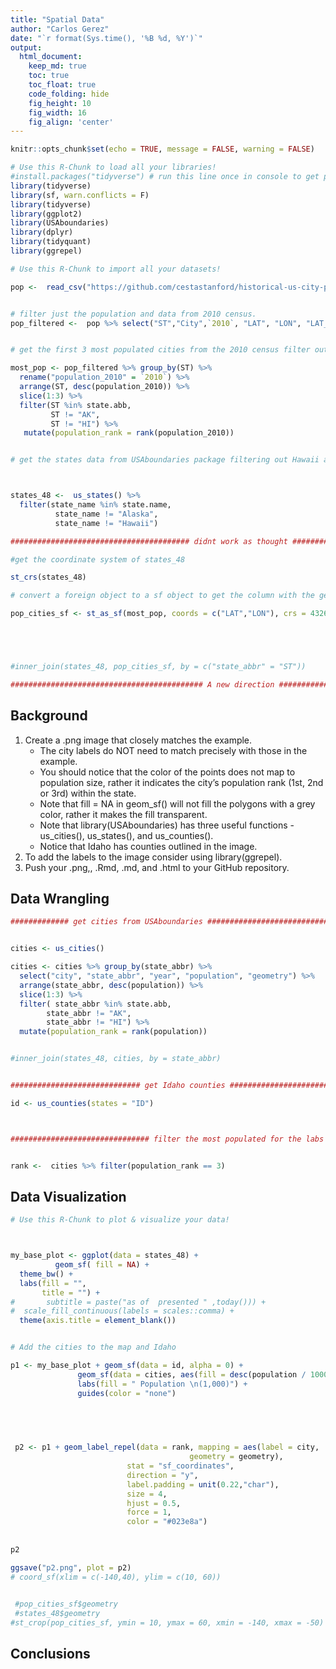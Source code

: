 ```yaml
---
title: "Spatial Data"
author: "Carlos Gerez"
date: "`r format(Sys.time(), '%B %d, %Y')`"
output:
  html_document:  
    keep_md: true
    toc: true
    toc_float: true
    code_folding: hide
    fig_height: 10
    fig_width: 16
    fig_align: 'center'
---
```


```r
knitr::opts_chunk$set(echo = TRUE, message = FALSE, warning = FALSE)
```

```r
# Use this R-Chunk to load all your libraries!
#install.packages("tidyverse") # run this line once in console to get package
library(tidyverse)
library(sf, warn.conflicts = F)
library(tidyverse)
library(ggplot2)
library(USAboundaries)
library(dplyr)
library(tidyquant)
library(ggrepel)


```

```r
# Use this R-Chunk to import all your datasets!

pop <-  read_csv("https://github.com/cestastanford/historical-us-city-populations/raw/master/data/1790-2010_MASTER.csv")


# filter just the population and data from 2010 census.
pop_filtered <-  pop %>% select("ST","City",`2010`, "LAT", "LON", "LAT_BING", "LON_BING" )


# get the first 3 most populated cities from the 2010 census filter out Alaska and Hawaii

most_pop <- pop_filtered %>% group_by(ST) %>% 
  rename("population_2010" = `2010`) %>% 
  arrange(ST, desc(population_2010)) %>% 
  slice(1:3) %>% 
  filter(ST %in% state.abb,
         ST != "AK",
         ST != "HI") %>% 
   mutate(population_rank = rank(population_2010))


# get the states data from USAboundaries package filtering out Hawaii and Alaska



states_48 <-  us_states() %>% 
  filter(state_name %in% state.name,
          state_name != "Alaska",
          state_name != "Hawaii")

######################################## didnt work as thought ##################################

#get the coordinate system of states_48

st_crs(states_48)

# convert a foreign object to a sf object to get the column with the geometry

pop_cities_sf <- st_as_sf(most_pop, coords = c("LAT","LON"), crs = 4326 )





#inner_join(states_48, pop_cities_sf, by = c("state_abbr" = "ST"))

########################################### A new direction ##############################


```

## Background
1. Create a .png image that closely matches the example.  
    - The city labels do NOT need to match precisely with those in the example.  
    - You should notice that the color of the points does not map to population size, rather it indicates the city’s population rank (1st, 2nd or 3rd) within the state.  
    - Note that fill = NA in geom_sf() will not fill the polygons with a grey color, rather it makes the fill transparent.  
    - Note that library(USAboundaries) has three useful functions - us_cities(), us_states(), and us_counties().  
    - Notice that Idaho has counties outlined in the image.  
2. To add the labels to the image consider using library(ggrepel).  
3. Push your .png,, .Rmd, .md, and .html to your GitHub repository.


## Data Wrangling

```r
############# get cities from USAboundaries #############################################


cities <- us_cities()

cities <- cities %>% group_by(state_abbr) %>% 
  select("city", "state_abbr", "year", "population", "geometry") %>%  
  arrange(state_abbr, desc(population)) %>% 
  slice(1:3) %>% 
  filter( state_abbr %in% state.abb,
        state_abbr != "AK",
        state_abbr != "HI") %>% 
  mutate(population_rank = rank(population))


#inner_join(states_48, cities, by = state_abbr)


############################# get Idaho counties ###############################

id <- us_counties(states = "ID")



############################### filter the most populated for the labs repel ###########


rank <-  cities %>% filter(population_rank == 3)

```

## Data Visualization

```r
# Use this R-Chunk to plot & visualize your data!



my_base_plot <- ggplot(data = states_48) +
          geom_sf( fill = NA) +
  theme_bw() +
  labs(fill = "",
       title = "") +
#       subtitle = paste("as of  presented " ,today())) +
#  scale_fill_continuous(labels = scales::comma) +
  theme(axis.title = element_blank())


# Add the cities to the map and Idaho

p1 <- my_base_plot + geom_sf(data = id, alpha = 0) +
               geom_sf(data = cities, aes(fill = desc(population / 1000), color = population_rank)) +
               labs(fill = " Population \n(1,000)") +
               guides(color = "none")
  
                    



 p2 <- p1 + geom_label_repel(data = rank, mapping = aes(label = city,
                                        geometry = geometry), 
                          stat = "sf_coordinates",
                          direction = "y",
                          label.padding = unit(0.22,"char"),
                          size = 4,
                          hjust = 0.5, 
                          force = 1, 
                          color = "#023e8a") 
 
 
p2

ggsave("p2.png", plot = p2)
# coord_sf(xlim = c(-140,40), ylim = c(10, 60))

 
 #pop_cities_sf$geometry
 #states_48$geometry
#st_crop(pop_cities_sf, ymin = 10, ymax = 60, xmin = -140, xmax = -50)

```

## Conclusions
